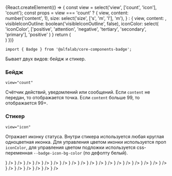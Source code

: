 



<Meta
    title='Компоненты/Badge'
    component={Badge}
/>


<!-- Canvas -->

<Story name='Badge'>
    {React.createElement(() => {
        const view = select('view', ['count', 'icon'], 'count');
        const props = view === 'count' ?
            {
                view,
                content: number('content', 1),
                size: select('size', ['s', 'm', 'l'], 'm'),
            } : {
                view,
                content: <AlertCircleMIcon />,
                visibleIconOutline: boolean('visibleIconOutline', false),
                iconColor: select(
                    'iconColor',
                    ['positive', 'attention', 'negative', 'tertiary', 'secondary', 'primary'],
                    'positive'
                )
            }
        return (
            <div style={{
                display: 'inline-flex',
                padding: '5px',
                backgroundColor: '#233549',
            }}>
                <Badge {...props} />
            </div>
        )
    })}
</Story>


<!-- Docs -->

<ComponentHeader
    name='Badge'
    version={version}
    package='@alfalab/core-components-badge'
    stage={3}
/>

```tsx
import { Badge } from '@alfalab/core-components-badge';
```

Бывает двух видов: бейдж и стикер.

### Бейдж

`view="count"`

Счётчик действий, уведомлений или сообщений. Если `content` не передан, то отображается точка.
Если `content` больше 99, то отображается 99+.

<Preview>
    <Container>
        <Row>
            <Col>
                <Badge view='count' />
            </Col>
            <Col>
                <Badge view='count' content={1} />
            </Col>
            <Col>
                <Badge view='count' content={100} />
            </Col>
        </Row>
    </Container>
</Preview>

### Стикер
`view="icon"`

Отражает иконку статуса. Внутри стикера используется любая круглая одноцветная иконка.
Для управления цветом иконки используется проп `iconColor`, для управления цветом подложки используется css-переменная
`--badge-icon-bg-color` (по дефолту белый).

<Preview>
    <Container>
        <Row style={{margin: 0, padding: 12}}>
            <Col>
                <Badge view='icon' iconColor='positive' content={<CheckmarkOnCircleMIcon/>} />
            </Col>
            <Col>
                <Badge view='icon' iconColor='attention' content={<AlertCircleMIcon/>} />
            </Col>
            <Col>
                <Badge view='icon' iconColor='negative' content={<AlertCircleMIcon/>} />
            </Col>
            <Col>
                <Badge view='icon' iconColor='negative' content={<CrossCircleMIcon/>} />
            </Col>
            <Col>
                <Badge view='icon' iconColor='negative' content={<StopCircleMIcon/>} />
            </Col>
            <Col>
                <Badge view='icon' iconColor='secondary' content={<InformationCircleMIcon/>} />
            </Col>
            <Col>
                <Badge view='icon' iconColor='secondary' content={<ClockMIcon/>} />
            </Col>
            <Col>
                <Badge view='icon' iconColor='secondary' content={<CrossCircleMIcon/>} />
            </Col>
        </Row>
        <Row style={{margin: 0, padding: 12, backgroundColor: '#DBDEE1'}}>
            <Col>
                <Badge view='icon' iconColor='positive' content={<CheckmarkOnCircleMIcon/>} />
            </Col>
            <Col>
                <Badge view='icon' iconColor='attention' content={<AlertCircleMIcon/>} />
            </Col>
            <Col>
                <Badge view='icon' iconColor='negative' content={<AlertCircleMIcon/>} />
            </Col>
            <Col>
                <Badge view='icon' iconColor='negative' content={<CrossCircleMIcon/>} />
            </Col>
            <Col>
                <Badge view='icon' iconColor='negative' content={<StopCircleMIcon/>} />
            </Col>
            <Col>
                <Badge view='icon' iconColor='secondary' content={<InformationCircleMIcon/>} />
            </Col>
            <Col>
                <Badge view='icon' iconColor='secondary' content={<ClockMIcon/>} />
            </Col>
            <Col>
                <Badge view='icon' iconColor='secondary' content={<CrossCircleMIcon/>} />
            </Col>
        </Row>
        <Row style={{margin: 0, padding: 12, paddingTop: 0, backgroundColor: '#DBDEE1'}}>
            <Col>
                <Badge view='icon' visibleIconOutline={true} iconColor='positive' content={<CheckmarkOnCircleMIcon/>} />
            </Col>
            <Col>
                <Badge view='icon' visibleIconOutline={true} iconColor='attention' content={<AlertCircleMIcon/>} />
            </Col>
            <Col>
                <Badge view='icon' visibleIconOutline={true} iconColor='negative' content={<AlertCircleMIcon/>} />
            </Col>
            <Col>
                <Badge view='icon' visibleIconOutline={true} iconColor='negative' content={<CrossCircleMIcon/>} />
            </Col>
            <Col>
                <Badge view='icon' visibleIconOutline={true} iconColor='negative' content={<StopCircleMIcon/>} />
            </Col>
            <Col>
                <Badge view='icon' visibleIconOutline={true} iconColor='secondary' content={<InformationCircleMIcon/>} />
            </Col>
            <Col>
                <Badge view='icon' visibleIconOutline={true} iconColor='secondary' content={<ClockMIcon/>} />
            </Col>
            <Col>
                <Badge view='icon' visibleIconOutline={true} iconColor='secondary' content={<CrossCircleMIcon/>} />
            </Col>
        </Row>
    </Container>
</Preview>

<Props of={Badge} />
